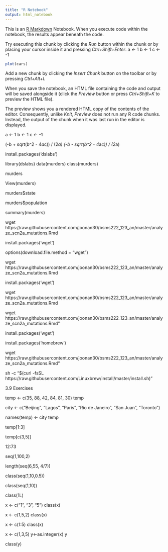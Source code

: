 ```yaml
---
title: "R Notebook"
output: html_notebook
---
```


This is an [R Markdown](http://rmarkdown.rstudio.com) Notebook. When you execute code within the notebook, the results appear beneath the code. 

Try executing this chunk by clicking the *Run* button within the chunk or by placing your cursor inside it and pressing *Ctrl+Shift+Enter*. 
a <- 1
b <- 1
c <- -1
```r
plot(cars)
```

Add a new chunk by clicking the *Insert Chunk* button on the toolbar or by pressing *Ctrl+Alt+I*.

When you save the notebook, an HTML file containing the code and output will be saved alongside it (click the *Preview* button or press *Ctrl+Shift+K* to preview the HTML file).

The preview shows you a rendered HTML copy of the contents of the editor. Consequently, unlike *Knit*, *Preview* does not run any R code chunks. Instead, the output of the chunk when it was last run in the editor is displayed.

a <- 1
b <- 1
c <- -1

(-b + sqrt(b^2 - 4*a*c)) / (2*a)
(-b - sqrt(b^2 - 4*a*c)) / (2*a)

install.packages('dslabs')

library(dslabs)
data(murders)
class(murders)

murders

View(murders)

murders$state

murders$population

summary(murders)

wget https://raw.githubusercontent.com/joonan30/bsms222_123_an/master/analyze_scn2a_mutations.Rmd

install.packages('wget')

options(download.file.method = "wget")

wget https://raw.githubusercontent.com/joonan30/bsms222_123_an/master/analyze_scn2a_mutations.Rmd

install.packages('wget')

wget https://raw.githubusercontent.com/joonan30/bsms222_123_an/master/analyze_scn2a_mutations.Rmd


wget https://raw.githubusercontent.com/joonan30/bsms222_123_an/master/analyze_scn2a_mutations.Rmd"


install.packages('wget')


install.packages('homebrew')


wget https://raw.githubusercontent.com/joonan30/bsms222_123_an/master/analyze_scn2a_mutations.Rmd"

sh -c "$(curl -fsSL https://raw.githubusercontent.com/Linuxbrew/install/master/install.sh)"


3.9 Exercises


temp <- c(35, 88, 42, 84, 81, 30)
temp

city <- c("Beijing", "Lagos", "Paris", "Rio de Janeiro", "San Juan", "Toronto")


names(temp) <- city
temp

temp[1:3]

temp[c(3,5)]

12:73

seq(1,100,2)

length(seq(6,55, 4/7))

class(seq(1,10,0.5))

class(seq(1,10))

class(1L)


x <- c("1", "3", "5")
class(x)

x <- c(1,5,2)
class(x)

x <- c(1:5)
class(x)

x <- c(1,3,5)
y<-as.integer(x)
y

class(y)

